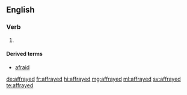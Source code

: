 ==English==

===Verb===
{{head|en|verb form}}

# {{en-past of|affray}}

====Derived terms====
* [[afraid]]

[[de:affrayed]]
[[fr:affrayed]]
[[hi:affrayed]]
[[mg:affrayed]]
[[ml:affrayed]]
[[sv:affrayed]]
[[te:affrayed]]